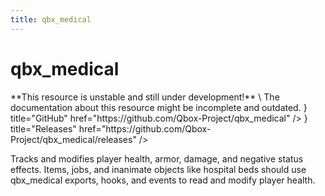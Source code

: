 ```yaml
---
title: qbx_medical
---
```



# qbx_medical

<Callout emoji="⚠️">
  **This resource is unstable and still under development!** \
  The documentation about this resource might be incomplete and outdated.
</Callout>

<Cards>
  <Card icon={<IconBrandGithub />} title="GitHub" href="https://github.com/Qbox-Project/qbx_medical" />
  <Card icon={<IconTag />} title="Releases" href="https://github.com/Qbox-Project/qbx_medical/releases" />
</Cards>

Tracks and modifies player health, armor, damage, and negative status effects.
Items, jobs, and inanimate objects like hospital beds should use qbx_medical exports, hooks, and events to read and modify player health.
